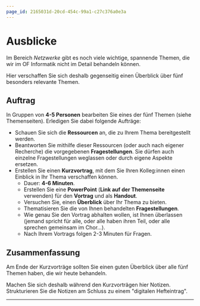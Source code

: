 ```yaml
---
page_id: 2165031d-20cd-454c-99a1-c27c376a0e3a
---
```


# Ausblicke

Im Bereich _Netzwerke_ gibt es noch viele wichtige, spannende Themen, die wir im OF Informatik nicht im Detail behandeln können.

Hier verschaffen Sie sich deshalb gegenseitig einen Überblick über fünf besonders relevante Themen.

## Auftrag

In Gruppen von **4-5 Personen** bearbeiten Sie eines der fünf Themen (siehe Themenseiten). Erledigen Sie dabei folgende Aufträge:

- Schauen Sie sich die **Ressourcen** an, die zu Ihrem Thema bereitgestellt werden.
- Beantworten Sie mithilfe dieser Ressourcen (oder auch nach eigener Recherche) die vorgegebenen **Fragestellungen**. Sie dürfen auch einzelne Fragestellungen weglassen oder durch eigene Aspekte ersetzen.
- Erstellen Sie einen **Kurzvortrag**, mit dem Sie Ihren Kolleg:innen einen Einblick in Ihr Thema verschaffen können.
    - Dauer: **4-6 Minuten**.
    - Erstellen Sie eine **PowerPoint** (**Link auf der Themenseite** verwenden) für den **Vortrag** und als **Handout**.
    - Versuchen Sie, einen **Überblick** über Ihr Thema zu bieten.
    - Thematisieren Sie die von Ihnen behandelten **Fragestellungen**.
    - Wie genau Sie den Vortrag abhalten wollen, ist Ihnen überlassen (jemand spricht für alle, oder alle haben ihren Teil, oder alle sprechen gemeinsam im Chor…).
    - Nach Ihrem Vortrags folgen 2-3 Minuten für Fragen.

## Zusammenfassung

Am Ende der Kurzvorträge sollten Sie einen guten Überblick über alle fünf Themen haben, die wir heute behandeln.

Machen Sie sich deshalb während den Kurzvorträgen hier Notizen. Strukturieren Sie die Notizen am Schluss zu einem "digitalen Hefteintrag".

<QuillV2 id="52f8be0c-05be-405b-9e07-a3454c97a342" />

---
